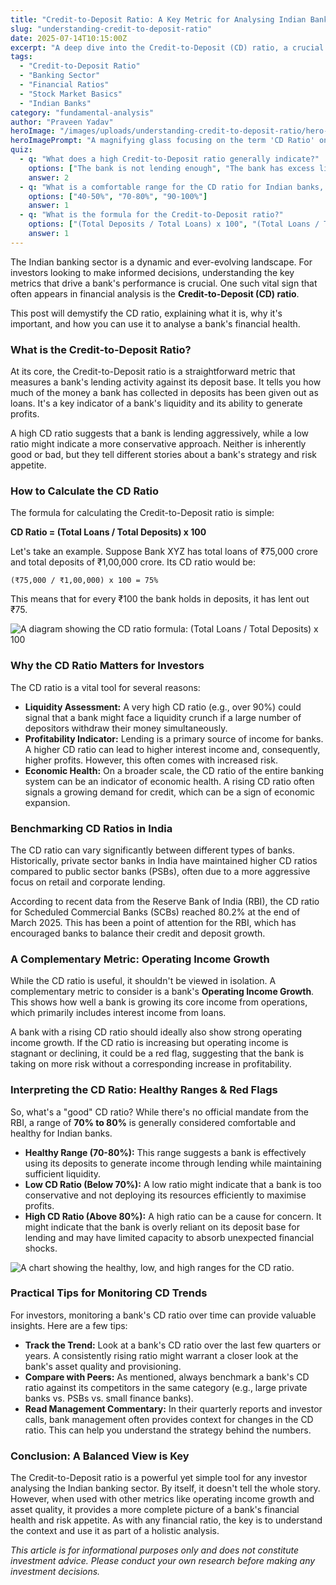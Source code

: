 ```yaml
---
title: "Credit-to-Deposit Ratio: A Key Metric for Analysing Indian Banks"
slug: "understanding-credit-to-deposit-ratio"
date: 2025-07-14T10:15:00Z
excerpt: "A deep dive into the Credit-to-Deposit (CD) ratio, a crucial metric for evaluating a bank's liquidity and lending activity. Learn how to calculate it, what it signifies, and how to interpret it for smarter investment decisions in the Indian market."
tags:
  - "Credit-to-Deposit Ratio"
  - "Banking Sector"
  - "Financial Ratios"
  - "Stock Market Basics"
  - "Indian Banks"
category: "fundamental-analysis"
author: "Praveen Yadav"
heroImage: "/images/uploads/understanding-credit-to-deposit-ratio/hero-image.jpg"
heroImagePrompt: "A magnifying glass focusing on the term 'CD Ratio' on a financial document, with Indian rupee symbols and bank logos in the background."
quiz:
  - q: "What does a high Credit-to-Deposit ratio generally indicate?"
    options: ["The bank is not lending enough", "The bank has excess liquidity", "The bank is lending out a large portion of its deposits"]
    answer: 2
  - q: "What is a comfortable range for the CD ratio for Indian banks, as indicated by the RBI?"
    options: ["40-50%", "70-80%", "90-100%"]
    answer: 1
  - q: "What is the formula for the Credit-to-Deposit ratio?"
    options: ["(Total Deposits / Total Loans) x 100", "(Total Loans / Total Deposits) x 100", "(Total Assets / Total Liabilities) x 100"]
    answer: 1
---
```


The Indian banking sector is a dynamic and ever-evolving landscape. For investors looking to make informed decisions, understanding the key metrics that drive a bank's performance is crucial. One such vital sign that often appears in financial analysis is the **Credit-to-Deposit (CD) ratio**.

This post will demystify the CD ratio, explaining what it is, why it's important, and how you can use it to analyse a bank's financial health.

### What is the Credit-to-Deposit Ratio?

At its core, the Credit-to-Deposit ratio is a straightforward metric that measures a bank's lending activity against its deposit base. It tells you how much of the money a bank has collected in deposits has been given out as loans. It's a key indicator of a bank's liquidity and its ability to generate profits.

A high CD ratio suggests that a bank is lending aggressively, while a low ratio might indicate a more conservative approach. Neither is inherently good or bad, but they tell different stories about a bank's strategy and risk appetite.

### How to Calculate the CD Ratio

The formula for calculating the Credit-to-Deposit ratio is simple:

**CD Ratio = (Total Loans / Total Deposits) x 100**

Let's take an example. Suppose Bank XYZ has total loans of ₹75,000 crore and total deposits of ₹1,00,000 crore. Its CD ratio would be:

`(₹75,000 / ₹1,00,000) x 100 = 75%`

This means that for every ₹100 the bank holds in deposits, it has lent out ₹75.

![A diagram showing the CD ratio formula: (Total Loans / Total Deposits) x 100](/images/uploads/understanding-credit-to-deposit-ratio/cd-ratio-formula.png)

### Why the CD Ratio Matters for Investors

The CD ratio is a vital tool for several reasons:

*   **Liquidity Assessment:** A very high CD ratio (e.g., over 90%) could signal that a bank might face a liquidity crunch if a large number of depositors withdraw their money simultaneously.
*   **Profitability Indicator:** Lending is a primary source of income for banks. A higher CD ratio can lead to higher interest income and, consequently, higher profits. However, this often comes with increased risk.
*   **Economic Health:** On a broader scale, the CD ratio of the entire banking system can be an indicator of economic health. A rising CD ratio often signals a growing demand for credit, which can be a sign of economic expansion.

### Benchmarking CD Ratios in India

The CD ratio can vary significantly between different types of banks. Historically, private sector banks in India have maintained higher CD ratios compared to public sector banks (PSBs), often due to a more aggressive focus on retail and corporate lending.

According to recent data from the Reserve Bank of India (RBI), the CD ratio for Scheduled Commercial Banks (SCBs) reached 80.2% at the end of March 2025. This has been a point of attention for the RBI, which has encouraged banks to balance their credit and deposit growth.

### A Complementary Metric: Operating Income Growth

While the CD ratio is useful, it shouldn't be viewed in isolation. A complementary metric to consider is a bank's **Operating Income Growth**. This shows how well a bank is growing its core income from operations, which primarily includes interest income from loans.

A bank with a rising CD ratio should ideally also show strong operating income growth. If the CD ratio is increasing but operating income is stagnant or declining, it could be a red flag, suggesting that the bank is taking on more risk without a corresponding increase in profitability.

### Interpreting the CD Ratio: Healthy Ranges & Red Flags

So, what's a "good" CD ratio? While there's no official mandate from the RBI, a range of **70% to 80%** is generally considered comfortable and healthy for Indian banks.

*   **Healthy Range (70-80%):** This range suggests a bank is effectively using its deposits to generate income through lending while maintaining sufficient liquidity.
*   **Low CD Ratio (Below 70%):** A low ratio might indicate that a bank is too conservative and not deploying its resources efficiently to maximise profits.
*   **High CD Ratio (Above 80%):** A high ratio can be a cause for concern. It might indicate that the bank is overly reliant on its deposit base for lending and may have limited capacity to absorb unexpected financial shocks.

![A chart showing the healthy, low, and high ranges for the CD ratio.](/images/uploads/understanding-credit-to-deposit-ratio/cd-ratio-ranges.png)

### Practical Tips for Monitoring CD Trends

For investors, monitoring a bank's CD ratio over time can provide valuable insights. Here are a few tips:

*   **Track the Trend:** Look at a bank's CD ratio over the last few quarters or years. A consistently rising ratio might warrant a closer look at the bank's asset quality and provisioning.
*   **Compare with Peers:** As mentioned, always benchmark a bank's CD ratio against its competitors in the same category (e.g., large private banks vs. PSBs vs. small finance banks).
*   **Read Management Commentary:** In their quarterly reports and investor calls, bank management often provides context for changes in the CD ratio. This can help you understand the strategy behind the numbers.

### Conclusion: A Balanced View is Key

The Credit-to-Deposit ratio is a powerful yet simple tool for any investor analysing the Indian banking sector. By itself, it doesn't tell the whole story. However, when used with other metrics like operating income growth and asset quality, it provides a more complete picture of a bank's financial health and risk appetite. As with any financial ratio, the key is to understand the context and use it as part of a holistic analysis.

*This article is for informational purposes only and does not constitute investment advice. Please conduct your own research before making any investment decisions.*